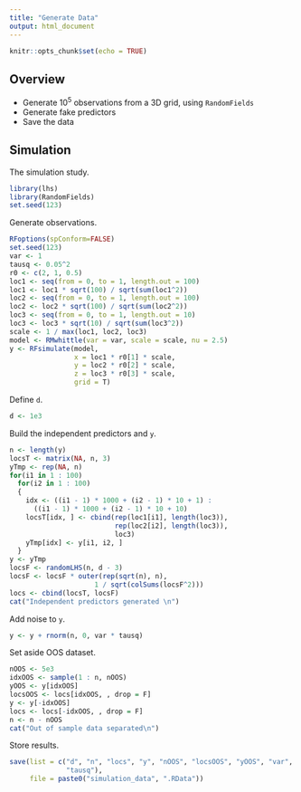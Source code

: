 ```yaml
---
title: "Generate Data"
output: html_document
---
```


```r
knitr::opts_chunk$set(echo = TRUE)
```

## Overview

* Generate $10^5$ observations from a 3D grid, using `RandomFields`
* Generate fake predictors
* Save the data

## Simulation

The simulation study.

```r
library(lhs)
library(RandomFields)
set.seed(123)
```

Generate observations.
```r
RFoptions(spConform=FALSE)
set.seed(123)
var <- 1
tausq <- 0.05^2
r0 <- c(2, 1, 0.5)
loc1 <- seq(from = 0, to = 1, length.out = 100)
loc1 <- loc1 * sqrt(100) / sqrt(sum(loc1^2))
loc2 <- seq(from = 0, to = 1, length.out = 100)
loc2 <- loc2 * sqrt(100) / sqrt(sum(loc2^2))
loc3 <- seq(from = 0, to = 1, length.out = 10)
loc3 <- loc3 * sqrt(10) / sqrt(sum(loc3^2))
scale <- 1 / max(loc1, loc2, loc3)
model <- RMwhittle(var = var, scale = scale, nu = 2.5)
y <- RFsimulate(model, 
                x = loc1 * r0[1] * scale, 
                y = loc2 * r0[2] * scale,
                z = loc3 * r0[3] * scale,
                grid = T)
```

Define `d`.
```r
d <- 1e3
```

Build the independent predictors and `y`.
```r
n <- length(y)
locsT <- matrix(NA, n, 3)
yTmp <- rep(NA, n)
for(i1 in 1 : 100)
  for(i2 in 1 : 100)
  {
    idx <- ((i1 - 1) * 1000 + (i2 - 1) * 10 + 1) : 
      ((i1 - 1) * 1000 + (i2 - 1) * 10 + 10) 
    locsT[idx, ] <- cbind(rep(loc1[i1], length(loc3)), 
                          rep(loc2[i2], length(loc3)), 
                          loc3)
    yTmp[idx] <- y[i1, i2, ]
  }
y <- yTmp
locsF <- randomLHS(n, d - 3)
locsF <- locsF * outer(rep(sqrt(n), n), 
                     1 / sqrt(colSums(locsF^2)))
locs <- cbind(locsT, locsF)
cat("Independent predictors generated \n")
```

Add noise to `y`.
```r
y <- y + rnorm(n, 0, var * tausq)
```

Set aside OOS dataset.
```r
nOOS <- 5e3
idxOOS <- sample(1 : n, nOOS)
yOOS <- y[idxOOS]
locsOOS <- locs[idxOOS, , drop = F]
y <- y[-idxOOS]
locs <- locs[-idxOOS, , drop = F]
n <- n - nOOS
cat("Out of sample data separated\n")
```

Store results.
```r
save(list = c("d", "n", "locs", "y", "nOOS", "locsOOS", "yOOS", "var", "r0",
              "tausq"), 
     file = paste0("simulation_data", ".RData"))
```
















